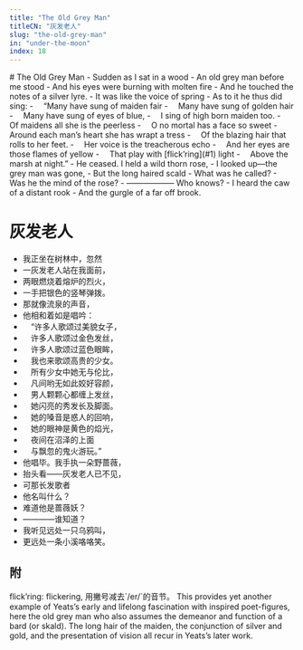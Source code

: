 ```yaml
---
title: "The Old Grey Man"
titleCN: "灰发老人"
slug: "the-old-grey-man"
in: "under-the-moon"
index: 18
---
```


<PoemContent>

<PoemSection>
# The Old Grey Man
- Sudden as I sat in a wood
- An old grey man before me stood
- And his eyes were burning with molten fire
- And he touched the notes of a silver lyre.
- It was like the voice of spring
- As to it he thus did sing:
-  “Many have sung of maiden fair
-  Many have sung of golden hair
-  Many have sung of eyes of blue,
-  I sing of high born maiden too.
-  Of maidens all she is the peerless
-  O no mortal has a face so sweet
-  Around each man’s heart she has wrapt a tress
-  Of the blazing hair that rolls to her feet.
-  Her voice is the treacherous echo
-  And her eyes are those flames of yellow
-  That play with [flick’ring](#1) light
-  Above the marsh at night.”
- He ceased. I held a wild thorn rose,
- I looked up—the grey man was gone,
- But the long haired scald
- What was he called?
- Was he the mind of the rose?
- —————— Who knows?
- I heard the caw of a distant rook
- And the gurgle of a far off brook.

</PoemSection>

<PoemSection>

# 灰发老人
- 我正坐在树林中，忽然
- 一灰发老人站在我面前，
- 两眼燃烧着熔炉的烈火，
- 一手把银色的竖琴弹拨。
- 那就像流泉的声音，
- 他相和着如是唱吟：
- 　“许多人歌颂过美貌女子，
- 　许多人歌颂过金色发丝，
- 　许多人歌颂过蓝色眼眸，
- 　我也来歌颂高贵的少女。
- 　所有少女中她无与伦比，
- 　凡间哟无如此姣好容颜，
- 　男人颗颗心都缠上发丝，
- 　她闪亮的秀发长及脚面。
- 　她的嗓音是惑人的回响，
- 　她的眼神是黄色的焰光，
- 　夜间在沼泽的上面
- 　与飘忽的鬼火游玩。”
- 他唱毕。我手执一朵野蔷薇，
- 抬头看——灰发老人已不见，
- 可那长发歌者
- 他名叫什么？
- 难道他是蔷薇妖？
- ————谁知道？
- 我听见远处一只乌鸦叫，
- 更远处一条小溪咯咯笑。

</PoemSection>

</PoemContent>

<PoemTranslator translator="傅浩"/>

## 附

<PoemAppendix source="维护者注——">
<PoemFootnote index={1}>
flick’ring: flickering, 用撇号减去`/er/`的音节。
</PoemFootnote>
</PoemAppendix>

<PoemAppendix source="George Bornstein—">
<PoemFootnote>
This provides yet another example of Yeats’s early and lifelong fascination with inspired poet-figures, here the old grey man who also assumes the demeanor and function of a bard (or skald). The long hair of the maiden, the conjunction of silver and gold, and the presentation of vision all recur in Yeats’s later work.
</PoemFootnote>
</PoemAppendix>
